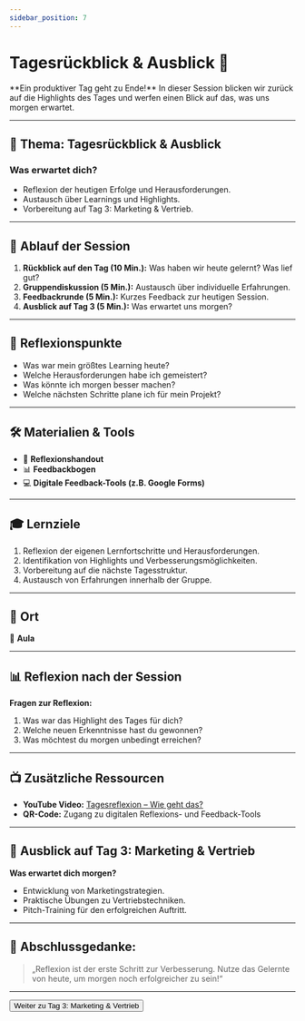 ```yaml
---
sidebar_position: 7
---
```


# Tagesrückblick & Ausblick 🔄

<Admonition type="info" icon="📅">
  **Ein produktiver Tag geht zu Ende!** In dieser Session blicken wir zurück auf
  die Highlights des Tages und werfen einen Blick auf das, was uns morgen
  erwartet.
</Admonition>

---

## 🎯 **Thema:** Tagesrückblick & Ausblick

### **Was erwartet dich?**

- Reflexion der heutigen Erfolge und Herausforderungen.
- Austausch über Learnings und Highlights.
- Vorbereitung auf Tag 3: Marketing & Vertrieb.

---

## 📝 **Ablauf der Session**

1. **Rückblick auf den Tag (10 Min.):** Was haben wir heute gelernt? Was lief gut?
2. **Gruppendiskussion (5 Min.):** Austausch über individuelle Erfahrungen.
3. **Feedbackrunde (5 Min.):** Kurzes Feedback zur heutigen Session.
4. **Ausblick auf Tag 3 (5 Min.):** Was erwartet uns morgen?

---

## 🧠 **Reflexionspunkte**

- Was war mein größtes Learning heute?
- Welche Herausforderungen habe ich gemeistert?
- Was könnte ich morgen besser machen?
- Welche nächsten Schritte plane ich für mein Projekt?

---

## 🛠️ **Materialien & Tools**

- 📝 **Reflexionshandout**
- 📊 **Feedbackbogen**
- 💻 **Digitale Feedback-Tools (z.B. Google Forms)**

---

## 🎓 **Lernziele**

1. Reflexion der eigenen Lernfortschritte und Herausforderungen.
2. Identifikation von Highlights und Verbesserungsmöglichkeiten.
3. Vorbereitung auf die nächste Tagesstruktur.
4. Austausch von Erfahrungen innerhalb der Gruppe.

---

## 📍 **Ort**

📍 **Aula**

---

## 📊 **Reflexion nach der Session**

**Fragen zur Reflexion:**

1. Was war das Highlight des Tages für dich?
2. Welche neuen Erkenntnisse hast du gewonnen?
3. Was möchtest du morgen unbedingt erreichen?

---

## 📺 **Zusätzliche Ressourcen**

- **YouTube Video:** [Tagesreflexion – Wie geht das?](https://www.youtube.com/watch?v=example)
- **QR-Code:** Zugang zu digitalen Reflexions- und Feedback-Tools

---

## 🚀 **Ausblick auf Tag 3: Marketing & Vertrieb**

**Was erwartet dich morgen?**

- Entwicklung von Marketingstrategien.
- Praktische Übungen zu Vertriebstechniken.
- Pitch-Training für den erfolgreichen Auftritt.

---

## 📝 **Abschlussgedanke:**

> „Reflexion ist der erste Schritt zur Verbesserung. Nutze das Gelernte von heute, um morgen noch erfolgreicher zu sein!“

---

<Button destination="/roadmap/docs/startup-basics/yfn-school/day3/overview">
  Weiter zu Tag 3: Marketing & Vertrieb
</Button>
